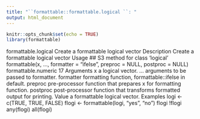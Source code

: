```yaml
---
title: "``formattable::formattable.logical ``: "
output: html_document
---
```


```r
knitr::opts_chunk$set(echo = TRUE)
library(formattable)
```

formattable.logical Create a formattable logical vector
Description
Create a formattable logical vector
Usage
## S3 method for class 'logical'
formattable(x, ..., formatter = "ifelse", preproc = NULL,
postproc = NULL)
formattable.numeric 17
Arguments
x a logical vector.
... arguments to be passed to formatter.
formatter formatting function, formattable::ifelse in default.
preproc pre-processor function that prepares x for formatting function.
postproc post-processor function that transforms formatted output for printing.
Value
a formattable logical vector.
Examples
logi <- c(TRUE, TRUE, FALSE)
flogi <- formattable(logi, "yes", "no")
flogi
!flogi
any(flogi)
all(flogi)